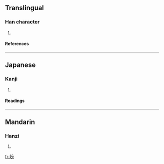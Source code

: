 ==Translingual==
===Han character===
{{Han char|rn=46|rad=山|as=10|sn=13|four=|canj=山卜月尸 (UYBS)}}
# {{defn|Han|sort=山10}}
====References====
{{Han ref|kx=0317.390|dkj=08359|dj=0618.080|hdz=10792.030|uh=5D6D|ud=23917}}
----
==Japanese==
===Kanji===
{{ja-kanji|grade=|rs=山10}}
# {{defn|Japanese}} 
====Readings====
{{ja-readings|on=[[ほう]] (hō), [[ひょう]] (hyō)|kun=[[くずれる]] (kuzureru)}}
----
==Mandarin==
===Hanzi===
{{cmn-hanzi|pin=[[bēng]] ([[beng1]])|wg=peng<sup>1</sup>}}
# {{defn|Mandarin}}

[[fr:嵭]]